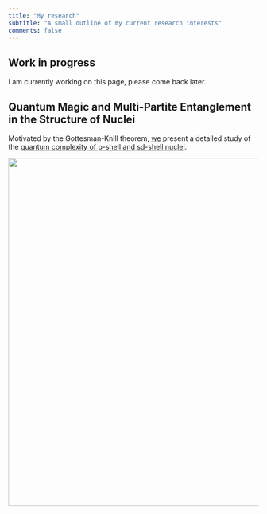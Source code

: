 ```yaml
---
title: "My research"
subtitle: "A small outline of my current research interests"
comments: false
---
```


::: callout-caution
## Work in progress

I am currently working on this page, please come back later.
:::

::: {.callout-note collapse="true" style="border-left-color: #16A2F3" appearance="minimal"}
## Quantum Magic and Multi-Partite Entanglement in the Structure of Nuclei

Motivated by the Gottesman-Knill theorem, [we](https://www.physik.uni-bielefeld.de/~crobin/) present a detailed study of the [quantum complexity of p-shell and sd-shell nuclei](https://arxiv.org/pdf/2409.12064).

![](input/Quantum_Magic.png){fig-align="center" width="700"}
:::